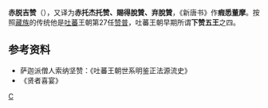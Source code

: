'''赤脱吉赞'''（{{bo|z=ཐོག་རྗེ་ཐོག་བཙན|w=Khri thog rje btsan}}），又译为'''赤托杰托赞、賜得脫贊、弃脫贊'''，《新唐书》作'''瘕悉董摩'''。按照[[藏族|藏族]]的传统他是[[吐蕃|吐蕃]]王朝第27任[[赞普|赞普]]，吐蕃王朝早期所谓'''下赞五王'''之四。

==参考资料==
*萨迦派僧人索纳坚赞：《吐蕃王朝世系明鉴正法源流史》
*《贤者喜宴》

{{start box}}
{{s-before|[[赤扎邦赞|赤扎邦赞]]}}
{{s-title|[[吐蕃国王列表|吐蕃赞普]]|第27任<br />'''下赞五王'''之四}}
{{s-after|[[佗土度|佗土度]]}}
{{end box}}
{{吐蕃赞普}}

[[Category:吐蕃赞普|C]]